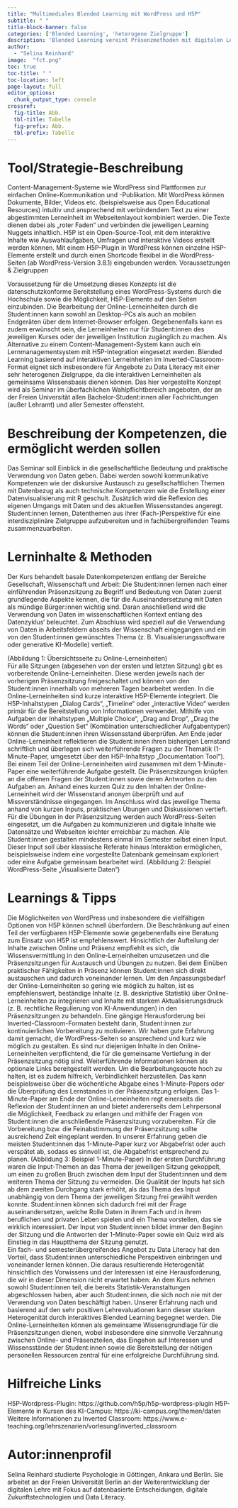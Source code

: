 ```yaml
---
title: "Multimediales Blended Learning mit WordPress und H5P"
subtitle: " "
title-block-banner: false
categories: ['Blended Learning', 'heterogene Zielgruppe']
description: 'Blended Learning vereint Präsenzmethoden mit digitalen Lehr- und Lernmethoden. Das hier vorgestellte Konzept kombiniert interaktive Online-Lerneinheiten (erstellt als WordPress-Seiten inkl. H5P-Elemente) im Inverted-Classroom-Format mit praktischer Übung und Diskussion im Seminarraum. Es eignet sich insbesondere, wenn Wissensvermittlung, Übungen und Austausch bei einer heterogenen Zielgruppe im Vordergrund stehen.'
author: 
  - "Selina Reinhard"
image:  "fct.png"
toc: true
toc-title: " "
toc-location: left
page-layout: full
editor_options: 
  chunk_output_type: console
crossref: 
  fig-title: Abb.
  tbl-title: Tabelle
  fig-prefix: Abb.
  tbl-prefix: Tabelle
---
```


# Tool/Strategie-Beschreibung

Content-Management-Systeme wie WordPress sind Plattformen zur einfachen Online-Kommunikation und -Publikation. Mit WordPress können Dokumente, Bilder, Videos etc. (beispielsweise aus Open Educational Resources) intuitiv und ansprechend mit verbindendem Text zu einer abgestimmten Lerneinheit im Webseitenlayout kombiniert werden. Die Texte dienen dabei als „roter Faden“ und verbinden die jeweiligen Learning Nuggets inhaltlich. 
H5P ist ein Open-Source-Tool, mit dem interaktive Inhalte wie Auswahlaufgaben, Umfragen und interaktive Videos erstellt werden können. Mit einem H5P-Plugin in WordPress können einzelne H5P-Elemente erstellt und durch einen Shortcode flexibel in die WordPress-Seiten (ab WordPress-Version 3.8.1) eingebunden werden.
Voraussetzungen & Zielgruppen

Voraussetzung für die Umsetzung dieses Konzepts ist die datenschutzkonforme Bereitstellung eines WordPress-Systems durch die Hochschule sowie die Möglichkeit, H5P-Elemente auf den Seiten einzubinden. Die Bearbeitung der Online-Lerneinheiten durch die Student:innen kann sowohl an Desktop-PCs als auch an mobilen Endgeräten über dem Internet-Browser erfolgen. Gegebenenfalls kann es zudem erwünscht sein, die Lerneinheiten nur für Student:innen des jeweiligen Kurses oder der jeweiligen Institution zugänglich zu machen. Als Alternative zu einem Content-Management-System kann auch ein Lernmanagementsystem mit H5P-Integration eingesetzt werden. 
Blended Learning basierend auf interaktiven Lerneinheiten im Inverted-Classroom-Format eignet sich insbesondere für Angebote zu Data Literacy mit einer sehr heterogenen Zielgruppe, da die interaktiven Lerneinheiten als gemeinsame Wissensbasis dienen können. Das hier vorgestellte Konzept wird als Seminar im überfachlichen Wahlpflichtbereich angeboten, der an der Freien Universität allen Bachelor-Student:innen aller Fachrichtungen (außer Lehramt) und aller Semester offensteht. 

# Beschreibung der Kompetenzen, die ermöglicht werden sollen

Das Seminar soll Einblick in die gesellschaftliche Bedeutung und praktische Verwendung von Daten geben. Dabei werden sowohl kommunikative Kompetenzen wie der diskursive Austausch zu gesellschaftlichen Themen mit Datenbezug als auch technische Kompetenzen wie die Erstellung einer Datenvisualisierung mit R geschult. Zusätzlich wird die Reflexion des eigenen Umgangs mit Daten und des aktuellen Wissensstandes angeregt. Student:innen lernen, Datenthemen aus ihrer (Fach-)Perspektive für eine interdisziplinäre Zielgruppe aufzubereiten und in fachübergreifenden Teams zusammenzuarbeiten.  

# Lerninhalte & Methoden

Der Kurs behandelt basale Datenkompetenzen entlang der Bereiche Gesellschaft, Wissenschaft und Arbeit: Die Student:innen lernen nach einer einführenden Präsenzsitzung zu Begriff und Bedeutung von Daten zuerst grundlegende Aspekte kennen, die für die Auseinandersetzung mit Daten als mündige Bürger:innen wichtig sind. Daran anschließend wird die Verwendung von Daten im wissenschaftlichen Kontext entlang des Datenzyklus‘ beleuchtet. Zum Abschluss wird speziell auf die Verwendung von Daten in Arbeitsfeldern abseits der Wissenschaft eingegangen und ein von den Student:innen gewünschtes Thema (z. B. Visualisierungssoftware oder generative KI-Modelle) vertieft.

(Abbildung 1: Übersichtsseite zu Online-Lerneinheiten)  
Für alle Sitzungen (abgesehen von der ersten und letzten Sitzung) gibt es vorbereitende Online-Lerneinheiten. Diese werden jeweils nach der vorherigen Präsenzsitzung freigeschaltet und können von den Student:innen innerhalb von mehreren Tagen bearbeitet werden. In die Online-Lerneinheiten sind kurze interaktive H5P-Elemente integriert. Die H5P-Inhaltstypen „Dialog Cards“, „Timeline“ oder „interactive Video“ werden primär für die Bereitstellung von Informationen verwendet. Mithilfe von Aufgaben der Inhaltstypen „Multiple Choice“, „Drag and Drop“, „Drag the Words“ oder „Question Set“ (Kombination unterschiedlicher Aufgabentypen) können die Student:innen ihren Wissensstand überprüfen. Am Ende jeder Online-Lerneinheit reflektieren die Student:innen ihren bisherigen Lernstand schriftlich und überlegen sich weiterführende Fragen zu der Thematik (1-Minute-Paper, umgesetzt über den H5P-Inhaltstyp „Documentation Tool“). Bei einem Teil der Online-Lerneinheiten wird zusammen mit dem 1-Minute-Paper eine weiterführende Aufgabe gestellt. Die Präsenzsitzungen knüpfen an die offenen Fragen der Student:innen sowie deren Antworten zu den Aufgaben an. Anhand eines kurzen Quiz zu den Inhalten der Online-Lerneinheit wird der Wissenstand anonym überprüft und auf Missverständnisse eingegangen. Im Anschluss wird das jeweilige Thema anhand von kurzen Inputs, praktischen Übungen und Diskussionen vertieft. Für die Übungen in der Präsenzsitzung werden auch WordPress-Seiten eingesetzt, um die Aufgaben zu kommunizieren und digitale Inhalte wie Datensätze und Webseiten leichter erreichbar zu machen. 
Alle Student:innen gestalten mindestens einmal im Semester selbst einen Input. Dieser Input soll über klassische Referate hinaus Interaktion ermöglichen, beispielsweise indem eine vorgestellte Datenbank gemeinsam exploriert oder eine Aufgabe gemeinsam bearbeitet wird.
(Abbildung 2: Beispiel WordPress-Seite „Visualisierte Daten“)

# Learnings & Tipps

Die Möglichkeiten von WordPress und insbesondere die vielfältigen Optionen von H5P können schnell überfordern. Die Beschränkung auf einen Teil der verfügbaren H5P-Elemente sowie gegebenenfalls eine Beratung zum Einsatz von H5P ist empfehlenswert. 
Hinsichtlich der Aufteilung der Inhalte zwischen Online und Präsenz empfiehlt es sich, die Wissensvermittlung in den Online-Lerneinheiten umzusetzen und die Präsenzsitzungen für Austausch und Übungen zu nutzen. Bei dem Einüben praktischer Fähigkeiten in Präsenz können Student:innen sich direkt austauschen und dadurch voneinander lernen. Um den Anpassungsbedarf der Online-Lerneinheiten so gering wie möglich zu halten, ist es empfehlenswert, beständige Inhalte (z. B. deskriptive Statistik) über Online-Lerneinheiten zu integrieren und Inhalte mit starkem Aktualisierungsdruck (z. B. rechtliche Regulierung von KI-Anwendungen) in den Präsenzsitzungen zu behandeln. 
Eine gängige Herausforderung bei Inverted-Classroom-Formaten besteht darin, Student:innen zur kontinuierlichen Vorbereitung zu motivieren. Wir haben gute Erfahrung damit gemacht, die WordPress-Seiten so ansprechend und kurz wie möglich zu gestalten. Es sind nur diejenigen Inhalte in den Online-Lerneinheiten verpflichtend, die für die gemeinsame Vertiefung in der Präsenzsitzung nötig sind. Weiterführende Informationen können als optionale Links bereitgestellt werden. Um die Bearbeitungsquote hoch zu halten, ist es zudem hilfreich, Verbindlichkeit herzustellen. Das kann beispielsweise über die wöchentliche Abgabe eines 1-Minute-Papers oder die Überprüfung des Lernstandes in der Präsenzsitzung erfolgen. 
Das 1-Minute-Paper am Ende der Online-Lerneinheiten regt einerseits die Reflexion der Student:innen an und bietet andererseits dem Lehrpersonal die Möglichkeit, Feedback zu erlangen und mithilfe der Fragen von Student:innen die anschließende Präsenzsitzung vorzubereiten. Für die Vorbereitung bzw. die Feinabstimmung der Präsenzsitzung sollte ausreichend Zeit eingeplant werden. In unserer Erfahrung geben die meisten Student:innen das 1-Minute-Paper kurz vor Abgabefrist oder auch verspätet ab, sodass es sinnvoll ist, die Abgabefrist entsprechend zu planen. 
(Abbildung 3: Beispiel 1-Minute-Paper)
In der ersten Durchführung waren die Input-Themen an das Thema der jeweiligen Sitzung gekoppelt, um einen zu großen Bruch zwischen dem Input der Student:innen und dem weiteren Thema der Sitzung zu vermeiden. Die Qualität der Inputs hat sich ab dem zweiten Durchgang stark erhöht, als das Thema des Input unabhängig von dem Thema der jeweiligen Sitzung frei gewählt werden konnte. Student:innen können sich dadurch frei mit der Frage auseinandersetzen, welche Rolle Daten in ihrem Fach und in ihrem beruflichen und privaten Leben spielen und ein Thema vorstellen, das sie wirklich interessiert. Der Input von Student:innen bildet immer den Beginn der Sitzung und die Antworten der 1-Minute-Paper sowie ein Quiz wird als Einstieg in das Hauptthema der Sitzung genutzt.  
Ein fach- und semesterübergreifendes Angebot zu Data Literacy hat den Vorteil, dass Student:innen unterschiedliche Perspektiven einbringen und voneinander lernen können. Die daraus resultierende Heterogenität hinsichtlich des Vorwissens und der Interessen ist eine Herausforderung, die wir in dieser Dimension nicht erwartet haben: An dem Kurs nehmen sowohl Student:innen teil, die bereits Statistik-Veranstaltungen abgeschlossen haben, aber auch Student:innen, die sich noch nie mit der Verwendung von Daten beschäftigt haben. Unserer Erfahrung nach und basierend auf den sehr positiven Lehrevaluationen kann dieser starken Heterogenität durch interaktives Blended Learning begegnet werden. Die Online-Lerneinheiten können als gemeinsame Wissensgrundlage für die Präsenzsitzungen dienen, wobei insbesondere eine sinnvolle Verzahnung zwischen Online- und Präsenzteilen, das Eingehen auf Interessen und Wissensstände der Student:innen sowie die Bereitstellung der nötigen personellen Ressourcen zentral für eine erfolgreiche Durchführung sind. 

# Hilfreiche Links

H5P-Wordpress-Plugin:
https://github.com/h5p/h5p-wordpress-plugin
H5P-Elemente in Kursen des KI-Campus:
https://ki-campus.org/themen/daten
Weitere Informationen zu Inverted Classroom:
https://www.e-teaching.org/lehrszenarien/vorlesung/inverted_classroom

# Autor:innenprofil

Selina Reinhard studierte Psychologie in Göttingen, Ankara und Berlin. Sie arbeitet an der Freien Universität Berlin an der Weiterentwicklung der digitalen Lehre mit Fokus auf datenbasierte Entscheidungen, digitale Zukunftstechnologien und Data Literacy. 
 

